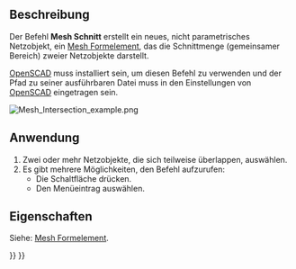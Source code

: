 <languages/>

{{Docnav/de
|[[Mesh_Union/de|Vereinigung]]
|[[Mesh_Difference/de|Differenz]]
|[[Mesh_Workbench/de|Mesh]]
|IconL=Mesh_Union.svg
|IconR=Mesh_Difference.svg
|IconC=Workbench_Mesh.svg
}}

{{GuiCommand/de
|Name=Mesh Intersection
|Name/de=Mesh Schnitt
|MenuLocation=Netze → Boolesche Verknüpfungen → Schnitt
|Workbenches=[[Mesh_Workbench/de|Mesh]]
|SeeAlso=[[Mesh_Union/de|Mesh Vereinigung]], [[Mesh_Difference/de|Mesh Differenz]]
}}

<span id="Description"></span>
==Beschreibung==

Der Befehl '''Mesh Schnitt''' erstellt ein neues, nicht parametrisches Netzobjekt, ein [[Mesh_Feature/de|Mesh Formelement]], das die Schnittmenge (gemeinsamer Bereich) zweier Netzobjekte darstellt.

[http://www.openscad.org/ OpenSCAD] muss installiert sein, um diesen Befehl zu verwenden und der Pfad zu seiner ausführbaren Datei muss in den Einstellungen von [[OpenSCAD_Preferences/de|OpenSCAD]] eingetragen sein.

[[Image:Mesh_Intersection_example.png]]
{{Caption|Links zwei Netzobjekte, rechts das Schnittobjekt beider Netzobjekte}}

<span id="Usage"></span>
==Anwendung==

# Zwei oder mehr Netzobjekte, die sich teilweise überlappen, auswählen.
# Es gibt mehrere Möglichkeiten, den Befehl aufzurufen:
#* Die Schaltfläche {{Button|[[Image:Mesh_Intersection.svg|16px]] [[Mesh_Intersection/de|Schnitt]]}} drücken.
#* Den Menüeintrag {{MenuCommand|Netze → Boolesche Verknüpfungen → [[Image:Mesh_Intersection.svg|16px]] Schnitt}} auswählen.

<span id="Properties"></span>
==Eigenschaften==

Siehe: [[Mesh_Feature/de|Mesh Formelement]].


{{Docnav/de
|[[Mesh_Union/de|Vereinigung]]
|[[Mesh_Difference/de|Differenz]]
|[[Mesh_Workbench/de|Mesh]]
|IconL=Mesh_Union.svg
|IconR=Mesh_Difference.svg
|IconC=Workbench_Mesh.svg
}}

{{Mesh Tools navi{{#translation:}}}}
{{Userdocnavi{{#translation:}}}}
{{clear}}